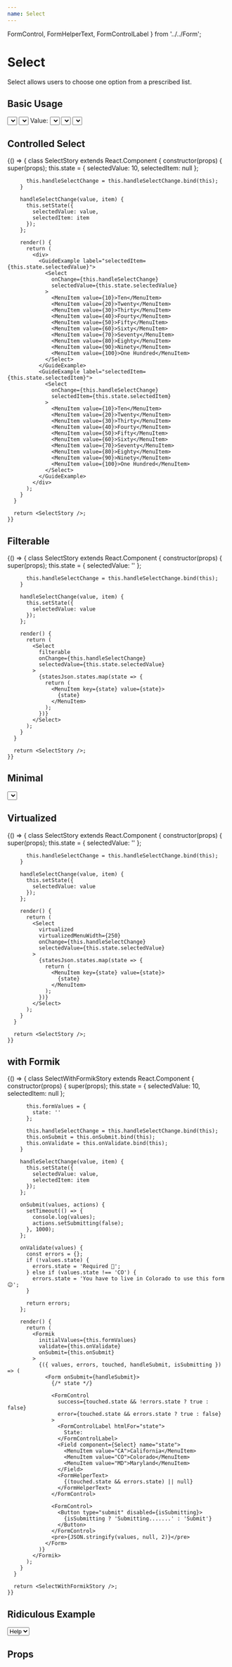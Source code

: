```yaml
---
name: Select
---
```




  FormControl,
  FormHelperText,
  FormControlLabel
} from '../../Form';


# Select

Select allows users to choose one option from a prescribed list.

## Basic Usage

<Playground>
  <GuideExample>
    <Select onChange={() => console.log('onChange')}>
      <MenuItem value={10}>Ten</MenuItem>
      <MenuItem value={20}>Twenty</MenuItem>
      <MenuItem value={30}>Thirty</MenuItem>
      <MenuItem value={40}>Fourty</MenuItem>
      <MenuItem value={50}>Fifty</MenuItem>
      <MenuItem value={60}>Sixty</MenuItem>
      <MenuItem value={70}>Seventy</MenuItem>
      <MenuItem value={80}>Eighty</MenuItem>
      <MenuItem value={90}>Ninety</MenuItem>
      <MenuItem value={100}>One Hundred</MenuItem>
    </Select>
  </GuideExample>
  <GuideExample label="fullWidth">
    <Select fullWidth onChange={() => console.log('onChange')}>
      <MenuItem value={10}>Ten</MenuItem>
      <MenuItem value={20}>Twenty</MenuItem>
      <MenuItem value={30}>Thirty</MenuItem>
      <MenuItem value={40}>Fourty</MenuItem>
      <MenuItem value={50}>Fifty</MenuItem>
      <MenuItem value={60}>Sixty</MenuItem>
      <MenuItem value={70}>Seventy</MenuItem>
      <MenuItem value={80}>Eighty</MenuItem>
      <MenuItem value={90}>Ninety</MenuItem>
      <MenuItem value={100}>One Hundred</MenuItem>
    </Select>
  </GuideExample>
  <GuideExample label="FormControlLabel">
    <FormControl>
      <FormControlLabel>Value:</FormControlLabel>
      <Select onChange={() => console.log('onChange')}>
        <MenuItem value={10}>Ten</MenuItem>
        <MenuItem value={20}>Twenty</MenuItem>
        <MenuItem value={30}>Thirty</MenuItem>
        <MenuItem value={40}>Fourty</MenuItem>
        <MenuItem value={50}>Fifty</MenuItem>
        <MenuItem value={60}>Sixty</MenuItem>
        <MenuItem value={70}>Seventy</MenuItem>
        <MenuItem value={80}>Eighty</MenuItem>
        <MenuItem value={90}>Ninety</MenuItem>
        <MenuItem value={100}>One Hundred</MenuItem>
      </Select>
    </FormControl>
  </GuideExample>
  <GuideExample label="appendToBody">
    <Select appendToBody onChange={() => console.log('onChange')}>
      <MenuItem value={10}>Ten</MenuItem>
      <MenuItem value={20}>Twenty</MenuItem>
      <MenuItem value={30}>Thirty</MenuItem>
      <MenuItem value={40}>Fourty</MenuItem>
      <MenuItem value={50}>Fifty</MenuItem>
      <MenuItem value={60}>Sixty</MenuItem>
      <MenuItem value={70}>Seventy</MenuItem>
      <MenuItem value={80}>Eighty</MenuItem>
      <MenuItem value={90}>Ninety</MenuItem>
      <MenuItem value={100}>One Hundred</MenuItem>
    </Select>
  </GuideExample>
  <GuideExample label="menuStyle={{maxHeight: 'none'}}">
    <Select
      menuStyle={{ maxHeight: 'none' }}
      onChange={() => console.log('onChange')}
    >
      <MenuItem value={10}>Ten</MenuItem>
      <MenuItem value={20}>Twenty</MenuItem>
      <MenuItem value={30}>Thirty</MenuItem>
      <MenuItem value={40}>Fourty</MenuItem>
      <MenuItem value={50}>Fifty</MenuItem>
      <MenuItem value={60}>Sixty</MenuItem>
      <MenuItem value={70}>Seventy</MenuItem>
      <MenuItem value={80}>Eighty</MenuItem>
      <MenuItem value={90}>Ninety</MenuItem>
      <MenuItem value={100}>One Hundred</MenuItem>
    </Select>
  </GuideExample>
</Playground>

## Controlled Select

<Playground>
  {() => {
      class SelectStory extends React.Component {
        constructor(props) {
          super(props);
          this.state = {
            selectedValue: 10,
            selectedItem: null
          };

          this.handleSelectChange = this.handleSelectChange.bind(this);
        }

        handleSelectChange(value, item) {
          this.setState({
            selectedValue: value,
            selectedItem: item
          });
        };

        render() {
          return (
            <div>
              <GuideExample label="selectedItem={this.state.selectedValue}">
                <Select
                  onChange={this.handleSelectChange}
                  selectedValue={this.state.selectedValue}
                >
                  <MenuItem value={10}>Ten</MenuItem>
                  <MenuItem value={20}>Twenty</MenuItem>
                  <MenuItem value={30}>Thirty</MenuItem>
                  <MenuItem value={40}>Fourty</MenuItem>
                  <MenuItem value={50}>Fifty</MenuItem>
                  <MenuItem value={60}>Sixty</MenuItem>
                  <MenuItem value={70}>Seventy</MenuItem>
                  <MenuItem value={80}>Eighty</MenuItem>
                  <MenuItem value={90}>Ninety</MenuItem>
                  <MenuItem value={100}>One Hundred</MenuItem>
                </Select>
              </GuideExample>
              <GuideExample label="selectedItem={this.state.selectedItem}">
                <Select
                  onChange={this.handleSelectChange}
                  selectedItem={this.state.selectedItem}
                >
                  <MenuItem value={10}>Ten</MenuItem>
                  <MenuItem value={20}>Twenty</MenuItem>
                  <MenuItem value={30}>Thirty</MenuItem>
                  <MenuItem value={40}>Fourty</MenuItem>
                  <MenuItem value={50}>Fifty</MenuItem>
                  <MenuItem value={60}>Sixty</MenuItem>
                  <MenuItem value={70}>Seventy</MenuItem>
                  <MenuItem value={80}>Eighty</MenuItem>
                  <MenuItem value={90}>Ninety</MenuItem>
                  <MenuItem value={100}>One Hundred</MenuItem>
                </Select>
              </GuideExample>
            </div>
          );
        }
      }

      return <SelectStory />;
    }}

</Playground>

## Filterable

<Playground>
  {() => {
      class SelectStory extends React.Component {
        constructor(props) {
          super(props);
          this.state = {
            selectedValue: ''
          };

          this.handleSelectChange = this.handleSelectChange.bind(this);
        }

        handleSelectChange(value, item) {
          this.setState({
            selectedValue: value
          });
        };

        render() {
          return (
            <Select
              filterable
              onChange={this.handleSelectChange}
              selectedValue={this.state.selectedValue}
            >
              {statesJson.states.map(state => {
                return (
                  <MenuItem key={state} value={state}>
                    {state}
                  </MenuItem>
                );
              })}
            </Select>
          );
        }
      }

      return <SelectStory />;
    }}

</Playground>

## Minimal

<Playground>
  <Select minimal onChange={() => console.log('onChange')}>
    <MenuItem value={10}>Ten</MenuItem>
    <MenuItem value={20}>Twenty</MenuItem>
    <MenuItem value={30}>Thirty</MenuItem>
    <MenuItem value={40}>Fourty</MenuItem>
    <MenuItem value={50}>Fifty</MenuItem>
    <MenuItem value={60}>Sixty</MenuItem>
    <MenuItem value={70}>Seventy</MenuItem>
    <MenuItem value={80}>Eighty</MenuItem>
    <MenuItem value={90}>Ninety</MenuItem>
    <MenuItem value={100}>One Hundred</MenuItem>
  </Select>
</Playground>

## Virtualized

<Playground>
  {() => {
      class SelectStory extends React.Component {
        constructor(props) {
          super(props);
          this.state = {
            selectedValue: ''
          };

          this.handleSelectChange = this.handleSelectChange.bind(this);
        }

        handleSelectChange(value, item) {
          this.setState({
            selectedValue: value
          });
        };

        render() {
          return (
            <Select
              virtualized
              virtualizedMenuWidth={250}
              onChange={this.handleSelectChange}
              selectedValue={this.state.selectedValue}
            >
              {statesJson.states.map(state => {
                return (
                  <MenuItem key={state} value={state}>
                    {state}
                  </MenuItem>
                );
              })}
            </Select>
          );
        }
      }

      return <SelectStory />;
    }}

</Playground>

## with Formik

<Playground>
  {() => {
      class SelectWithFormikStory extends React.Component {
        constructor(props) {
          super(props);
          this.state = {
            selectedValue: 10,
            selectedItem: null
          };

          this.formValues = {
            state: ''
          };

          this.handleSelectChange = this.handleSelectChange.bind(this);
          this.onSubmit = this.onSubmit.bind(this);
          this.onValidate = this.onValidate.bind(this);
        }

        handleSelectChange(value, item) {
          this.setState({
            selectedValue: value,
            selectedItem: item
          });
        };

        onSubmit(values, actions) {
          setTimeout(() => {
            console.log(values);
            actions.setSubmitting(false);
          }, 1000);
        };

        onValidate(values) {
          const errors = {};
          if (!values.state) {
            errors.state = 'Required 🤨';
          } else if (values.state !== 'CO') {
            errors.state = 'You have to live in Colorado to use this form 😉';
          }

          return errors;
        };

        render() {
          return (
            <Formik
              initialValues={this.formValues}
              validate={this.onValidate}
              onSubmit={this.onSubmit}
            >
              {({ values, errors, touched, handleSubmit, isSubmitting }) => (
                <Form onSubmit={handleSubmit}>
                  {/* state */}

                  <FormControl
                    success={touched.state && !errors.state ? true : false}
                    error={touched.state && errors.state ? true : false}
                  >
                    <FormControlLabel htmlFor="state">
                      State:
                    </FormControlLabel>
                    <Field component={Select} name="state">
                      <MenuItem value="CA">California</MenuItem>
                      <MenuItem value="CO">Colorado</MenuItem>
                      <MenuItem value="MD">Maryland</MenuItem>
                    </Field>
                    <FormHelperText>
                      {(touched.state && errors.state) || null}
                    </FormHelperText>
                  </FormControl>

                  <FormControl>
                    <Button type="submit" disabled={isSubmitting}>
                      {isSubmitting ? 'Submitting.......' : 'Submit'}
                    </Button>
                  </FormControl>
                  <pre>{JSON.stringify(values, null, 2)}</pre>
                </Form>
              )}
            </Formik>
          );
        }
      }

      return <SelectWithFormikStory />;
    }}

</Playground>

## Ridiculous Example

<Playground>
  <Select >
    <li value={10}>Go to Online</li>
    <option value={20}>Help</option>
    <Alert value={30}>Sign Out</Alert>
    <div value={40}>I'm a div!</div>
    <Card
      value={50}
      label="Card Option"
      bar="green"
      style={{ margin: '0 5px', width: '300px' }}
    >
      <CardContent>
        <CardTitle>Card with Colored Bar</CardTitle>
        <p>
          Every color in calcite can be used as a colored "bar" along the top of
          a card to provide a bit of visual punch with{' '}
          <code>
            bar="
            {'{color}'}"
          </code>
        </p>
      </CardContent>
    </Card>
  </Select>
</Playground>

## Props

<PropsTable of={Select} />
